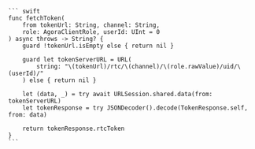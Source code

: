 
    ``` swift
    func fetchToken(
        from tokenUrl: String, channel: String,
        role: AgoraClientRole, userId: UInt = 0
    ) async throws -> String? {
        guard !tokenUrl.isEmpty else { return nil }

        guard let tokenServerURL = URL(
            string: "\(tokenUrl)/rtc/\(channel)/\(role.rawValue)/uid/\(userId)/"
        ) else { return nil }

        let (data, _) = try await URLSession.shared.data(from: tokenServerURL)
        let tokenResponse = try JSONDecoder().decode(TokenResponse.self, from: data)

        return tokenResponse.rtcToken
    }
    ```
